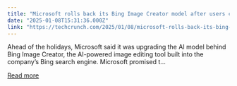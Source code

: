 ```yaml
---
title: "Microsoft rolls back its Bing Image Creator model after users complain of degraded quality"
date: "2025-01-08T15:31:36.000Z"
link: "https://techcrunch.com/2025/01/08/microsoft-rolls-back-its-bing-image-creator-model-after-users-complain-of-degraded-quality/"
---
```


Ahead of the holidays, Microsoft said it was upgrading the AI model behind Bing Image Creator, the AI-powered image editing tool built into the company&#8217;s Bing search engine. Microsoft promised t...

[Read more](https://techcrunch.com/2025/01/08/microsoft-rolls-back-its-bing-image-creator-model-after-users-complain-of-degraded-quality/)
